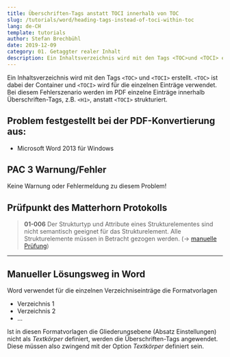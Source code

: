 ```yaml
---
title: Überschriften-Tags anstatt TOCI innerhalb von TOC
slug: /tutorials/word/heading-tags-instead-of-toci-within-toc
lang: de-CH
template: tutorials
author: Stefan Brechbühl
date: 2019-12-09
category: 01. Getaggter realer Inhalt
description: Ein Inhaltsverzeichnis wird mit den Tags <TOC>und <TOCI> erstellt. <TOC> ist dabei der Container und <TOCI> wird für die einzelnen Einträge verwendet. Bei diesem Fehlerszenario werden im PDF einzelne Einträge innerhalb Überschriften-Tags, z.B. <H1>, anstatt <TOCI> strukturiert.
---
```


Ein Inhaltsverzeichnis wird mit den Tags `<TOC>` und `<TOCI>` erstellt. `<TOC>` ist dabei der Container und `<TOCI>` wird für die einzelnen Einträge verwendet. Bei diesem Fehlerszenario werden im PDF einzelne Einträge innerhalb Überschriften-Tags, z.B. `<H1>`, anstatt `<TOCI>` strukturiert.

## Problem festgestellt bei der PDF-Konvertierung aus:

- Microsoft Word 2013 für Windows

## PAC 3 Warnung/Fehler

Keine Warnung oder Fehlermeldung zu diesem Problem!

## Prüfpunkt des Matterhorn Protokolls

> **01-006** Der Strukturtyp und Attribute eines Strukturelementes sind nicht semantisch geeignet für das Strukturelement. Alle Strukturelemente müssen in Betracht gezogen werden. (→ [manuelle Prüfung](/de/glossary/#manuelle-prüfung))

---

## Manueller Lösungsweg in Word

Word verwendet für die einzelnen Verzeichniseinträge die Formatvorlagen

- Verzeichnis 1
- Verzeichnis 2
- …

Ist in diesen Formatvorlagen die Gliederungsebene (Absatz Einstellungen) nicht als _Textkörper_ definiert, werden die Überschriften-Tags angewendet. Diese müssen also zwingend mit der Option _Textkörper_ definiert sein.
